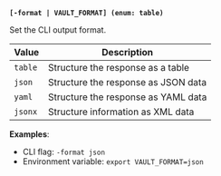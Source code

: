 <a id="global-format" />

**`[-format | VAULT_FORMAT] (enum: table)`**

Set the CLI output format.

Value   | Description
------- | -----------
`table` | Structure the response as a table
`json`  | Structure the response as JSON data
`yaml`  | Structure the response as YAML data
`jsonx` | Structure information as XML data

**Examples**:

- CLI flag: `-format json`
- Environment variable: `export VAULT_FORMAT=json`
